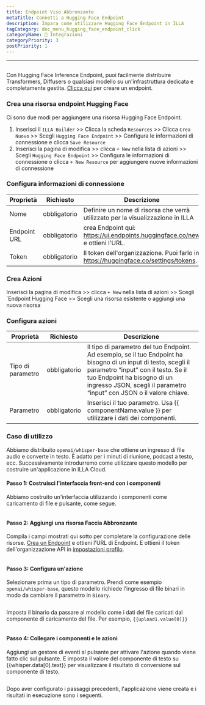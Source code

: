 ```yaml
---
title: Endpoint Viso Abbronzante
metaTitle: Connetti a Hugging Face Endpoint
description: Impara come utilizzare Hugging Face Endpoint in ILLA
tagCategory: doc_menu_hugging_face_endpoint_click
categoryName: 🔨 Integrazioni
categoryPriority: 3
postPriority: 1
---
```


* * *

## <Heading hidden>Hugging Face Endpoint</Heading>

Con Hugging Face Inference Endpoint, puoi facilmente distribuire Transformers, Diffusers o qualsiasi modello su un'infrastruttura dedicata e completamente gestita. [Clicca qui](https://ui.endpoints.huggingface.co/new) per creare un endpoint. 

### Crea una risorsa endpoint Hugging Face

Ci sono due modi per aggiungere una risorsa Hugging Face Endpoint. 

1.  Inserisci il `ILLA Builder` >> Clicca la scheda `Resources` >> Clicca `Crea Nuovo` >> Scegli `Hugging Face Endpoint` >> Configura le informazioni di connessione e clicca `Save Resource`
2.  Inserisci la pagina di modifica >> clicca `+ New` nella lista di azioni >> Scegli `Hugging Face Endpoint` >> Configura le informazioni di connessione o clicca `+ New Resource` per aggiungere nuove informazioni di connessione

### Configura informazioni di connessione

| Proprietà    | Richiesto    | Descrizione                                                                          |
| ------------ | ------------ | ------------------------------------------------------------------------------------ |
| Nome         | obbligatorio | Definire un nome di risorsa che verrà utilizzato per la visualizzazione in ILLA      |
| Endpoint URL | obbligatorio | crea Endpoint qui: https://ui.endpoints.huggingface.co/new e ottieni l'URL.          |
| Token        | obbligatorio | Il token dell'organizzazione. Puoi farlo in https://huggingface.co/settings/tokens.  |

### Crea Azioni

Inserisci la pagina di modifica >> clicca `+ New` nella lista di azioni >> Scegli \`Endpoint Hugging Face >> Scegli una risorsa esistente o aggiungi una nuova risorsa

### Configura azioni

| Proprietà         | Richiesto    | Descrizione                                                                                                                                                                                                                                                  |
| ----------------- | ------------ | ------------------------------------------------------------------------------------------------------------------------------------------------------------------------------------------------------------------------------------------------------------ |
| Tipo di parametro | obbligatorio | Il tipo di parametro del tuo Endpoint. Ad esempio, se il tuo Endpoint ha bisogno di un input di testo, scegli il parametro “input” con il testo. Se il tuo Endpoint ha bisogno di un ingresso JSON, scegli il parametro “input” con JSON o il valore chiave. |
| Parametro         | obbligatorio | Inserisci il tuo parametro. Usa {{ componentName.value }} per utilizzare i dati dei componenti.                                                                                                                                                              |

### Caso di utilizzo

Abbiamo distribuito `openai/whisper-base` che ottiene un ingresso di file audio e converte in testo. È adatto per i minuti di riunione, podcast a testo, ecc. Successivamente introdurremo come utilizzare questo modello per costruire un'applicazione in ILLA Cloud.

#### Passo 1: Costruisci l'interfaccia front-end con i componenti

Abbiamo costruito un'interfaccia utilizzando i componenti come caricamento di file e pulsante, come segue.

<img src='https://cdn.illacloud.com/official-website/img/docs/connect/hf1.png' alt="" />

#### Passo 2: Aggiungi una risorsa Faccia Abbronzante

Compila i campi mostrati qui sotto per completare la configurazione delle risorse. [Crea un Endpoint](https://ui.endpoints.huggingface.co/new) e ottieni l'URL di Endpoint. E ottieni il token dell'organizzazione API in [impostazioni profilo](https://huggingface.co/settings/tokens). 

<img src='https://cdn.illacloud.com/official-website/img/docs/connect/hf2.png' alt="" />

#### Passo 3: Configura un'azione

Selezionare prima un tipo di parametro. Prendi come esempio `openai/whisper-base`, questo modello richiede l'ingresso di file binari in modo da cambiare il parametro in `Binary`.

<img src='https://cdn.illacloud.com/official-website/img/docs/connect/hf3.png' alt="" />

Imposta il binario da passare al modello come i dati del file caricati dal componente di caricamento del file. Per esempio, `{{upload1.value[0]}}`

<img src='https://cdn.illacloud.com/official-website/img/docs/connect/hf4.png' alt="" />

#### Passo 4: Collegare i componenti e le azioni

Aggiungi un gestore di eventi al pulsante per attivare l'azione quando viene fatto clic sul pulsante. E imposta il valore del componente di testo su {{whisper.data[0].text}} per visualizzare il risultato di conversione sul componente di testo. 

<img src='https://cdn.illacloud.com/official-website/img/docs/connect/hf5.png' alt="" />

Dopo aver configurato i passaggi precedenti, l'applicazione viene creata e i risultati in esecuzione sono i seguenti.

<img src='https://cdn.illacloud.com/official-website/img/docs/connect/hf6.gif' alt="" />
